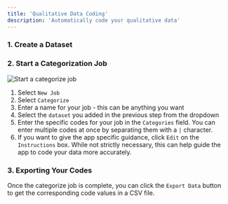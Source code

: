```yaml
---
title: 'Qualitative Data Coding'
description: 'Automatically code your qualitative data'
---
```


### 1. Create a Dataset

<Snippet file="app-create-dataset.mdx" />

### 2. Start a Categorization Job

<Snippet file="app-start-job.mdx" />

<Frame caption="Start Categorize Job">
  <img src="/screenshots/app/categorize_job.png" alt="Start a categorize job" />
</Frame>

1. Select `New Job`
1. Select `Categorize`
1. Enter a name for your job - this can be anything you want
1. Select the `dataset` you added in the previous step from the dropdown
1. Enter the specific codes for your job in the `Categories` field. You can enter multiple codes at once by separating them with a `|` character.
1. If you want to give the app specific guidance, click `Edit` on the `Instructions` box. While not strictly necessary, this can help guide the app to code your data more accurately.

### 3. Exporting Your Codes

<Snippet file="app-job-progress.mdx" />

Once the categorize job is complete, you can click the `Export Data` button to get the corresponding code values in a CSV file.